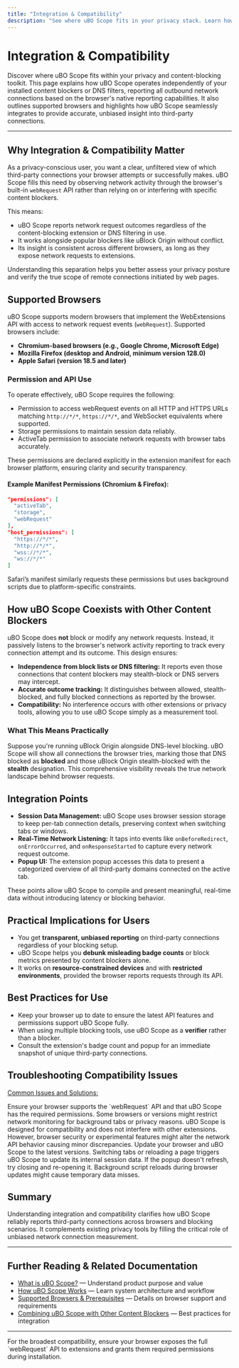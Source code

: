 ```yaml
---
title: "Integration & Compatibility"
description: "See where uBO Scope fits in your privacy stack. Learn how it is independent of specific blockers (like uBlock Origin or DNS-based filtering), yet coexists to report outcomes accurately as long as the browser's reporting allows. Provides a summary of supported browsers and integration points."
---
```


# Integration & Compatibility

Discover where uBO Scope fits within your privacy and content-blocking toolkit. This page explains how uBO Scope operates independently of your installed content blockers or DNS filters, reporting all outbound network connections based on the browser's native reporting capabilities. It also outlines supported browsers and highlights how uBO Scope seamlessly integrates to provide accurate, unbiased insight into third-party connections.

---

## Why Integration & Compatibility Matter

As a privacy-conscious user, you want a clear, unfiltered view of which third-party connections your browser attempts or successfully makes. uBO Scope fills this need by observing network activity through the browser's built-in `webRequest` API rather than relying on or interfering with specific content blockers.

This means:

- uBO Scope reports network request outcomes regardless of the content-blocking extension or DNS filtering in use.
- It works alongside popular blockers like uBlock Origin without conflict.
- Its insight is consistent across different browsers, as long as they expose network requests to extensions.

Understanding this separation helps you better assess your privacy posture and verify the true scope of remote connections initiated by web pages.

## Supported Browsers

uBO Scope supports modern browsers that implement the WebExtensions API with access to network request events (`webRequest`). Supported browsers include:

- **Chromium-based browsers (e.g., Google Chrome, Microsoft Edge)**
- **Mozilla Firefox (desktop and Android, minimum version 128.0)**
- **Apple Safari (version 18.5 and later)**

### Permission and API Use

To operate effectively, uBO Scope requires the following:

- Permission to access webRequest events on all HTTP and HTTPS URLs matching `http://*/*`, `https://*/*`, and WebSocket equivalents where supported.
- Storage permissions to maintain session data reliably.
- ActiveTab permission to associate network requests with browser tabs accurately.

These permissions are declared explicitly in the extension manifest for each browser platform, ensuring clarity and security transparency.

#### Example Manifest Permissions (Chromium & Firefox):
```json
"permissions": [
  "activeTab",
  "storage",
  "webRequest"
],
"host_permissions": [
  "https://*/*",
  "http://*/*",
  "wss://*/*",
  "ws://*/*"
]
```

Safari’s manifest similarly requests these permissions but uses background scripts due to platform-specific constraints.

## How uBO Scope Coexists with Other Content Blockers

uBO Scope does **not** block or modify any network requests. Instead, it passively listens to the browser's network activity reporting to track every connection attempt and its outcome. This design ensures:

- **Independence from block lists or DNS filtering:** It reports even those connections that content blockers may stealth-block or DNS servers may intercept.
- **Accurate outcome tracking:** It distinguishes between allowed, stealth-blocked, and fully blocked connections as reported by the browser.
- **Compatibility:** No interference occurs with other extensions or privacy tools, allowing you to use uBO Scope simply as a measurement tool.

### What This Means Practically

Suppose you're running uBlock Origin alongside DNS-level blocking. uBO Scope will show all connections the browser tries, marking those that DNS blocked as **blocked** and those uBlock Origin stealth-blocked with the **stealth** designation. This comprehensive visibility reveals the true network landscape behind browser requests.

## Integration Points

- **Session Data Management:** uBO Scope uses browser session storage to keep per-tab connection details, preserving context when switching tabs or windows.
- **Real-Time Network Listening:** It taps into events like `onBeforeRedirect`, `onErrorOccurred`, and `onResponseStarted` to capture every network request outcome.
- **Popup UI:** The extension popup accesses this data to present a categorized overview of all third-party domains connected on the active tab.

These points allow uBO Scope to compile and present meaningful, real-time data without introducing latency or blocking behavior.

## Practical Implications for Users

- You get **transparent, unbiased reporting** on third-party connections regardless of your blocking setup.
- uBO Scope helps you **debunk misleading badge counts** or block metrics presented by content blockers alone.
- It works on **resource-constrained devices** and with **restricted environments**, provided the browser reports requests through its API.

## Best Practices for Use

- Keep your browser up to date to ensure the latest API features and permissions support uBO Scope fully.
- When using multiple blocking tools, use uBO Scope as a **verifier** rather than a blocker.
- Consult the extension's badge count and popup for an immediate snapshot of unique third-party connections.

## Troubleshooting Compatibility Issues

<u>Common Issues and Solutions:</u>

<AccordionGroup title="Compatibility Troubleshooting">
<Accordion title="uBO Scope shows no connections or stale data">
Ensure your browser supports the `webRequest` API and that uBO Scope has the required permissions. Some browsers or versions might restrict network monitoring for background tabs or privacy reasons.
</Accordion>
<Accordion title="Conflicts with other extensions causing inaccurate readings">
uBO Scope is designed for compatibility and does not interfere with other extensions. However, browser security or experimental features might alter the network API behavior causing minor discrepancies. Update your browser and uBO Scope to the latest versions.
</Accordion>
<Accordion title="Extension popup does not update after navigation">
Switching tabs or reloading a page triggers uBO Scope to update its internal session data. If the popup doesn't refresh, try closing and re-opening it. Background script reloads during browser updates might cause temporary data misses.
</Accordion>
</AccordionGroup>

## Summary

Understanding integration and compatibility clarifies how uBO Scope reliably reports third-party connections across browsers and blocking scenarios. It complements existing privacy tools by filling the critical role of unbiased network connection measurement.

---

## Further Reading & Related Documentation

- [What is uBO Scope?](/overview/intro-core-value/product-purpose) — Understand product purpose and value
- [How uBO Scope Works](/overview/architecture-core-concepts/system-architecture) — Learn system architecture and workflow
- [Supported Browsers & Prerequisites](/getting-started/setup-installation/supported-browsers-prereqs) — Details on browser support and requirements
- [Combining uBO Scope with Other Content Blockers](/guides/best-practices/workflow-content-blockers) — Best practices for integration

---

<Note>
For the broadest compatibility, ensure your browser exposes the full `webRequest` API to extensions and grants them required permissions during installation.
</Note>